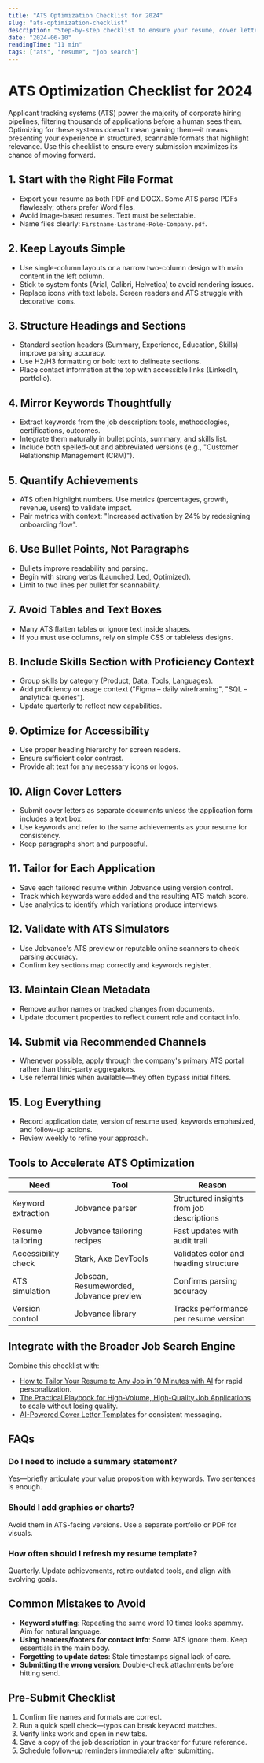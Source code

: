 ```yaml
---
title: "ATS Optimization Checklist for 2024"
slug: "ats-optimization-checklist"
description: "Step-by-step checklist to ensure your resume, cover letter, and portfolio beat applicant tracking systems without sounding robotic."
date: "2024-06-10"
readingTime: "11 min"
tags: ["ats", "resume", "job search"]
---
```


# ATS Optimization Checklist for 2024

Applicant tracking systems (ATS) power the majority of corporate hiring pipelines, filtering thousands of applications before a human sees them. Optimizing for these systems doesn't mean gaming them—it means presenting your experience in structured, scannable formats that highlight relevance. Use this checklist to ensure every submission maximizes its chance of moving forward.

## 1. Start with the Right File Format

- Export your resume as both PDF and DOCX. Some ATS parse PDFs flawlessly; others prefer Word files.
- Avoid image-based resumes. Text must be selectable.
- Name files clearly: `Firstname-Lastname-Role-Company.pdf`.

## 2. Keep Layouts Simple

- Use single-column layouts or a narrow two-column design with main content in the left column.
- Stick to system fonts (Arial, Calibri, Helvetica) to avoid rendering issues.
- Replace icons with text labels. Screen readers and ATS struggle with decorative icons.

## 3. Structure Headings and Sections

- Standard section headers (Summary, Experience, Education, Skills) improve parsing accuracy.
- Use H2/H3 formatting or bold text to delineate sections.
- Place contact information at the top with accessible links (LinkedIn, portfolio).

## 4. Mirror Keywords Thoughtfully

- Extract keywords from the job description: tools, methodologies, certifications, outcomes.
- Integrate them naturally in bullet points, summary, and skills list.
- Include both spelled-out and abbreviated versions (e.g., "Customer Relationship Management (CRM)").

## 5. Quantify Achievements

- ATS often highlight numbers. Use metrics (percentages, growth, revenue, users) to validate impact.
- Pair metrics with context: "Increased activation by 24% by redesigning onboarding flow".

## 6. Use Bullet Points, Not Paragraphs

- Bullets improve readability and parsing.
- Begin with strong verbs (Launched, Led, Optimized).
- Limit to two lines per bullet for scannability.

## 7. Avoid Tables and Text Boxes

- Many ATS flatten tables or ignore text inside shapes.
- If you must use columns, rely on simple CSS or tableless designs.

## 8. Include Skills Section with Proficiency Context

- Group skills by category (Product, Data, Tools, Languages).
- Add proficiency or usage context ("Figma – daily wireframing", "SQL – analytical queries").
- Update quarterly to reflect new capabilities.

## 9. Optimize for Accessibility

- Use proper heading hierarchy for screen readers.
- Ensure sufficient color contrast.
- Provide alt text for any necessary icons or logos.

## 10. Align Cover Letters

- Submit cover letters as separate documents unless the application form includes a text box.
- Use keywords and refer to the same achievements as your resume for consistency.
- Keep paragraphs short and purposeful.

## 11. Tailor for Each Application

- Save each tailored resume within Jobvance using version control.
- Track which keywords were added and the resulting ATS match score.
- Use analytics to identify which variations produce interviews.

## 12. Validate with ATS Simulators

- Use Jobvance's ATS preview or reputable online scanners to check parsing accuracy.
- Confirm key sections map correctly and keywords register.

## 13. Maintain Clean Metadata

- Remove author names or tracked changes from documents.
- Update document properties to reflect current role and contact info.

## 14. Submit via Recommended Channels

- Whenever possible, apply through the company's primary ATS portal rather than third-party aggregators.
- Use referral links when available—they often bypass initial filters.

## 15. Log Everything

- Record application date, version of resume used, keywords emphasized, and follow-up actions.
- Review weekly to refine your approach.

## Tools to Accelerate ATS Optimization

| Need | Tool | Reason |
| --- | --- | --- |
| Keyword extraction | Jobvance parser | Structured insights from job descriptions |
| Resume tailoring | Jobvance tailoring recipes | Fast updates with audit trail |
| Accessibility check | Stark, Axe DevTools | Validates color and heading structure |
| ATS simulation | Jobscan, Resumeworded, Jobvance preview | Confirms parsing accuracy |
| Version control | Jobvance library | Tracks performance per resume version |

## Integrate with the Broader Job Search Engine

Combine this checklist with:

- [How to Tailor Your Resume to Any Job in 10 Minutes with AI](/guides/ai-resume-tailoring-workflow) for rapid personalization.
- [The Practical Playbook for High-Volume, High-Quality Job Applications](/guides/job-application-playbook) to scale without losing quality.
- [AI-Powered Cover Letter Templates](/blog/ai-cover-letter-templates) for consistent messaging.

## FAQs

### Do I need to include a summary statement?
Yes—briefly articulate your value proposition with keywords. Two sentences is enough.

### Should I add graphics or charts?
Avoid them in ATS-facing versions. Use a separate portfolio or PDF for visuals.

### How often should I refresh my resume template?
Quarterly. Update achievements, retire outdated tools, and align with evolving goals.

<script type="application/ld+json">
{
  "@context": "https://schema.org",
  "@type": "FAQPage",
  "mainEntity": [
    {
      "@type": "Question",
      "name": "Do I need to include a summary statement?",
      "acceptedAnswer": {
        "@type": "Answer",
        "text": "Yes—briefly articulate your value proposition with keywords. Two sentences is enough."
      }
    },
    {
      "@type": "Question",
      "name": "Should I add graphics or charts?",
      "acceptedAnswer": {
        "@type": "Answer",
        "text": "Avoid them in ATS-facing versions. Use a separate portfolio or PDF for visuals."
      }
    },
    {
      "@type": "Question",
      "name": "How often should I refresh my resume template?",
      "acceptedAnswer": {
        "@type": "Answer",
        "text": "Quarterly. Update achievements, retire outdated tools, and align with evolving goals."
      }
    }
  ]
}
</script>


## Common Mistakes to Avoid

- **Keyword stuffing**: Repeating the same word 10 times looks spammy. Aim for natural language.
- **Using headers/footers for contact info**: Some ATS ignore them. Keep essentials in the main body.
- **Forgetting to update dates**: Stale timestamps signal lack of care.
- **Submitting the wrong version**: Double-check attachments before hitting send.

## Pre-Submit Checklist

1. Confirm file names and formats are correct.
2. Run a quick spell check—typos can break keyword matches.
3. Verify links work and open in new tabs.
4. Save a copy of the job description in your tracker for future reference.
5. Schedule follow-up reminders immediately after submitting.

